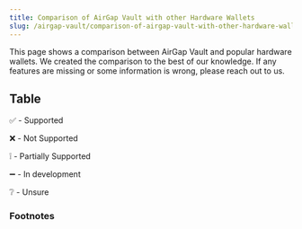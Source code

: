 ```yaml
---
title: Comparison of AirGap Vault with other Hardware Wallets
slug: /airgap-vault/comparison-of-airgap-vault-with-other-hardware-wallets
---
```


This page shows a comparison between AirGap Vault and popular hardware wallets. We created the comparison to the best of our knowledge. If any features are missing or some information is wrong, please reach out to us.

## Table

✅ - Supported

❌ - Not Supported

❕ - Partially Supported

➖ - In development

❔ - Unsure

<!-- TABLE -->

### Footnotes

<!-- FOOTNOTES -->
